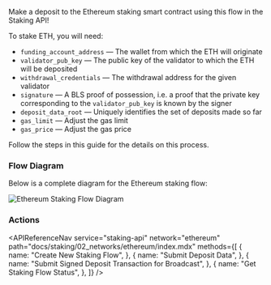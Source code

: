 
Make a deposit to the Ethereum staking smart contract using this flow in the Staking API!

To stake ETH, you will need:

- `funding_account_address` &mdash; The wallet from which the ETH will originate
- `validator_pub_key` &mdash; The public key of the validator to which the ETH will be deposited
- `withdrawal_credentials` &mdash; The withdrawal address for the given validator
- `signature` &mdash; A BLS proof of possession, i.e. a proof that the private key corresponding to the `validator_pub_key` is known by the signer
- `deposit_data_root` &mdash; Uniquely identifies the set of deposits made so far
- `gas_limit` &mdash; Adjust the gas limit
- `gas_price` &mdash; Adjust the gas price

Follow the steps in this guide for the details on this process.

### Flow Diagram

Below is a complete diagram for the Ethereum staking flow:

<img src={img1} alt="Ethereum Staking Flow Diagram" className="inline-image" />

### Actions

<APIReferenceNav
  service="staking-api"
  network="ethereum"
  path="docs/staking/02_networks/ethereum/index.mdx"
  methods={[
    {
      name: "Create New Staking Flow",
    },
    {
      name: "Submit Deposit Data",
    },
    {
      name: "Submit Signed Deposit Transaction for Broadcast",
    },
    {
      name: "Get Staking Flow Status",
    },
  ]}
/>

